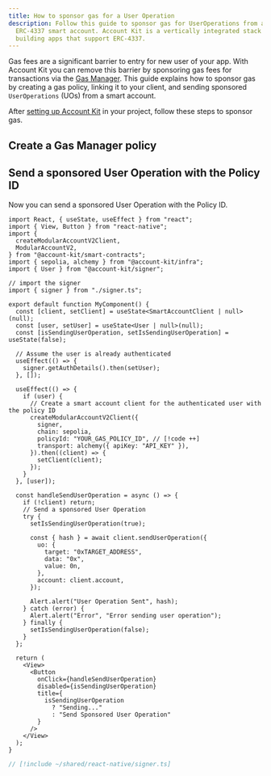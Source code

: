 ```yaml
---
title: How to sponsor gas for a User Operation
description: Follow this guide to sponsor gas for UserOperations from any
  ERC-4337 smart account. Account Kit is a vertically integrated stack for
  building apps that support ERC-4337.
---
```




Gas fees are a significant barrier to entry for new user of your app. With Account Kit you can remove this barrier by sponsoring gas fees for transactions via the [Gas Manager](https://docs.alchemy.com/docs/gas-manager-services/?a=ak-docs). This guide explains how to sponsor gas by creating a gas policy, linking it to your client, and sending sponsored `UserOperations` (UOs) from a smart account.

After [setting up Account Kit](/react-native/signer/setup-guide) in your project, follow these steps to sponsor gas.

## Create a Gas Manager policy

<Snippet />

## Send a sponsored User Operation with the Policy ID

Now you can send a sponsored User Operation with the Policy ID.

<CodeBlocks>

```tsx twoslash [gas-sponsorship.tsx]
import React, { useState, useEffect } from "react";
import { View, Button } from "react-native";
import {
  createModularAccountV2Client,
  ModularAccountV2,
} from "@account-kit/smart-contracts";
import { sepolia, alchemy } from "@account-kit/infra";
import { User } from "@account-kit/signer";

// import the signer
import { signer } from "./signer.ts";

export default function MyComponent() {
  const [client, setClient] = useState<SmartAccountClient | null>(null);
  const [user, setUser] = useState<User | null>(null);
  const [isSendingUserOperation, setIsSendingUserOperation] = useState(false);

  // Assume the user is already authenticated
  useEffect(() => {
    signer.getAuthDetails().then(setUser);
  }, []);

  useEffect(() => {
    if (user) {
      // Create a smart account client for the authenticated user with the policy ID
      createModularAccountV2Client({
        signer,
        chain: sepolia,
        policyId: "YOUR_GAS_POLICY_ID", // [!code ++]
        transport: alchemy({ apiKey: "API_KEY" }),
      }).then((client) => {
        setClient(client);
      });
    }
  }, [user]);

  const handleSendUserOperation = async () => {
    if (!client) return;
    // Send a sponsored User Operation
    try {
      setIsSendingUserOperation(true);

      const { hash } = await client.sendUserOperation({
        uo: {
          target: "0xTARGET_ADDRESS",
          data: "0x",
          value: 0n,
        },
        account: client.account,
      });

      Alert.alert("User Operation Sent", hash);
    } catch (error) {
      Alert.alert("Error", "Error sending user operation");
    } finally {
      setIsSendingUserOperation(false);
    }
  };

  return (
    <View>
      <Button
        onClick={handleSendUserOperation}
        disabled={isSendingUserOperation}
        title={
          isSendingUserOperation
            ? "Sending..."
            : "Send Sponsored User Operation"
        }
      />
    </View>
  );
}
```

```ts twoslash [signer.ts] filename="signer.ts"
// [!include ~/shared/react-native/signer.ts]
```

</CodeBlocks>
